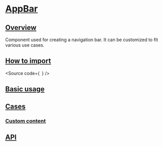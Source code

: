 

<Meta of={Stories} />

# [AppBar](#appbar)

## [Overview](#overview)

Component used for creating a navigation bar. It can be customized to fit various use cases.

## [How to import](#how-to-import)

<Source
  code={`
`}
/>

## [Basic usage](#basic-usage)

<Canvas of={Stories.Base} />

## [Cases](#cases)

### [Custom content](#custom-content)

<Canvas of={CaseStories.CustomContent} />

## [API](#api)

<ArgTypes of={Stories} />
